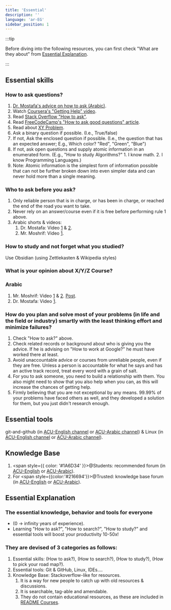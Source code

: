 ```yaml
---
title: 'Essential'
description: ''
language: 'ar-EG'
sidebar_position: 1
---
```


:::tip

Before diving into the following resources, you can first check "What are they about" from [Essential Explanation](#essential-explanation).

:::

## Essential skills

### How to ask questions?

1. [Dr. Mostafa's advice on how to ask (Arabic)](https://www.youtube.com/watch?v=PxLOqb54omI).
2. Watch [Coursera's "Getting Help" video](https://www.coursera.org/lecture/data-scientists-tools/getting-help-dhpW3).
3. Read [Stack Overflow "How to ask"](https://stackoverflow.com/help/how-to-ask).
4. Read [FreeCodeCamp's "How to ask good questions" article](https://www.freecodecamp.org/news/how-to-ask-good-technical-questions/).
5. Read about [XY Problem](https://mywiki.wooledge.org/XyProblem).
6. Ask a binary question if possible. (I.e., True/false)
7. If not, Ask the enclosed question if possible. (I.e., the question that has an expected answer; E.g., Which color? "Red", "Green", "Blue")
8. If not, ask open questions and supply atomic information in an enumerated form. (E.g., "How to study Algorithms?" 1. I know math. 2. I know Programming Languages.)
9. Note: Atomic information is the simplest form of information possible that can not be further broken down into even simpler data and can never hold more than a single meaning.

### Who to ask before you ask?

1. Only reliable person that is in charge, or has been in charge, or reached the end of the road you want to take.
2. Never rely on an answer/course even if it is free before performing rule 1 above.
3. Arabic shorts & videos:
    1. Dr. Mostafa: Video [1](https://www.youtube.com/live/ZHMr5kPjFpk?feature=share) & [2](https://www.youtube.com/live/8pSt7yhkfSw?feature=share).
    2. Mr. Moshrif: Video [1](https://www.facebook.com/watch/?v=1453088708370995).

### How to study and not forget what you studied?

Use Obsidian (using Zettlekasten & Wikipedia styles)

### What is your opinion about X/Y/Z Course?

### Arabic

1. Mr. Moshrif: Video [1](https://www.facebook.com/watch/live/?ref=watch_permalink&v=553205550240384) & [2](https://fb.watch/jKaKqf2Rjq/). [Post](https://www.facebook.com/mmoshrif/posts/pfbid02gNUwraX2rJdykh2c6XXeAqKBh3ucdo7YcLx5qeHRqm87NywW769VavTTmZ197Hmdl).
2. Dr. Mostafa: Video [1](https://www.youtube.com/live/jJoVVCfDCN4).

### How do you plan and solve most of your problems (in life and the field or industry) smartly with the least thinking effort and minimize failures?

1. Check "How to ask?" above.
2. Check related records or background about who is giving you the advice. If he is advising on "How to work at Google?" he must have worked there at least.
3. Avoid unaccountable advice or courses from unreliable people, even if they are free. Unless a person is accountable for what he says and has an active track record, treat every word with a grain of salt.
4. For you to ask someone, you need to build a relationship with them. You also might need to show that you also help when you can, as this will increase the chances of getting help.
5. Firmly believing that you are not exceptional by any means. 99.99% of your problems have faced others as well, and they developed a solution for them, but you just didn't research enough.

## Essential tools

git-and-github (in [ACU-English channel](https://discord.com/channels/1026170883997438112/1026170885331222549) or [ACU-Arabic channel](https://discord.com/channels/950993900720492574/951580791316574248)) & Linux (in [ACU-English channel](https://discord.com/channels/1026170883997438112/1026170885331222550) or [ACU-Arabic channel](https://discord.com/channels/950993900720492574/951580813756088380)).

## Knowledge Base

1. <span style={{ color: '#1A6D34' }}>@Students</span>: recommended forum (in
   [ACU-English](https://discord.com/channels/1026170883997438112/1176582261433434112) or
   [ACU-Arabic](https://discord.com/channels/950993900720492574/1059712714492088370)).
2. For <span style={{color:'#216694'}}>@Trusted</span>: knowledge base forum (in [ACU-English](https://discord.com/channels/1026170883997438112/1176589702334267504) or [ACU-Arabic](https://discord.com/channels/950993900720492574/1075739383908552794)).

## Essential Explanation

### The essential knowledge, behavior and tools for everyone

-   (0 -> infinity years of experience).
-   Learning "How to ask?", "How to search?", "How to study?" and essential tools will boost your productivity 10-50x!

### They are devised of 3 categories as follows:

1. Essential skills: (How to ask?), (How to search?), (How to study?), (How to pick your road map?).
2. Essential tools: Git & GitHub, Linux, IDEs$\dots$.
3. Knowledge Base: Stackoverflow-like for resources.
    1. It is a way for new people to catch up with old resources & discussions.
    2. It is searchable, tag-able and amendable.
    3. They do not contain educational resources, as these are included in [README Courses](/resources/general/courses).
